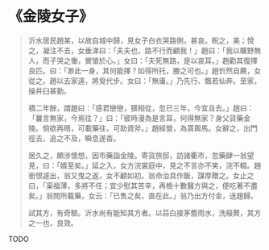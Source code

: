 # 《金陵女子》

> 沂水居民趙某，以故自城中歸，見女子白衣哭路側，甚哀。睨之，美；悅之，凝注不去，女垂涕曰：「夫夫也，路不行而顧我！」趙曰：「我以曠野無人，而子哭之慟，實愴於心。」女曰：「夫死無路，是以哀耳。」趙勸其復擇良匹。曰：「渺此一身，其何能擇？如得所托，媵之可也。」趙忻然自薦，女從之。趙以去家遠，將覓代步。女曰：「無庸。」乃先行、飄若仙奔。至家，操井臼甚勤。
>
> 積二年餘，謂趙曰：「感君戀戀，猥相從，忽已三年，今宜且去。」趙曰：「曩言無家，今焉往？」曰：「彼時漫為是言耳，何得無家？身父貨藥金陵。倘欲再晤，可載藥往，可助資斧。」趙經營，為貰輿馬。女辭之，出門徑去，追之不及，瞬息遂杳。
>
> 居久之，頗涉懷想，因市藥詣金陵。寄貨旅邸，訪諸衢市，忽藥肆一翁望見，曰：「婿至矣。」延之入，女方浣裳庭中，見之不言亦不笑，浣不輟。趙銜恨遽出，翁又曳之返，女不顧如初。翁命治具作飯，謀厚贈之。女止之曰，「渠福薄，多將不任；宜少慰其苦辛，再檢十數醫方與之，便吃著不盡矣。」翁問所載藥，女云：「已售之矣，直在此。」翁乃出方付金，送趙歸。
>
> 試其方，有奇驗。沂水尚有能知其方者。以蒜白接茅簷雨水，洗瘊贅，其方之一也，良效。

TODO
